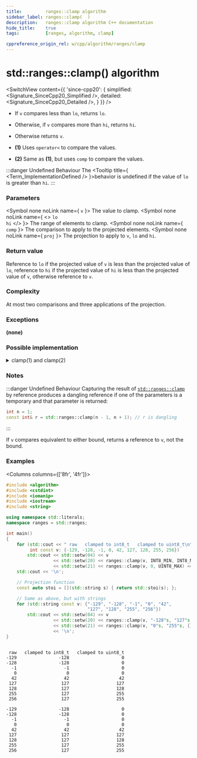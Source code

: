```yaml
---
title:         ranges::clamp algorithm
sidebar_label: ranges::clamp(  )
description:   ranges::clamp algorithm C++ documentation
hide_title:    true
tags:          [ranges, algorithm, clamp]

cppreference_origin_rel: w/cpp/algorithm/ranges/clamp
---
```



<!----------------- Codes ---------------------->


# std::ranges::clamp() algorithm

<SwitchView content={{
	'since-cpp20': {
		simplified:	<Signature_SinceCpp20_Simplified />,
		detailed:	<Signature_SinceCpp20_Detailed />,
	}
}} />

- If `v` compares less than `lo`, returns `lo`.  
- Otherwise, if `v` compares more than `hi`, returns `hi`.  
- Otherwise returns `v`.

- **(1)** Uses `operator<` to compare the values.

- **(2)** Same as **(1)**, but uses `comp` to compare the values.

:::danger Undefined Behaviour
The <Tooltip title={ <Term_ImplementationDefined /> }>behavior is undefined</Tooltip> if the value of <code>lo</code> is greater than <code>hi</code>.
:::

### Parameters

<SymbolTable>

  <Symbol none noLink name={ <code>v</code> }>
    The value to clamp.
  </Symbol>
  <Symbol none noLink name={ <> <code>lo</code> <br/> <code>hi</code> </> }>
    The range of elements to clamp.
  </Symbol>
  <Symbol none noLink name={ <code>comp</code> }>
    The comparison to apply to the projected elements.
  </Symbol>
  <Symbol none noLink name={ <code>proj</code> }>
    The projection to apply to <code>v</code>, <code>lo</code> and <code>hi</code>.
  </Symbol>

</SymbolTable>

### Return value

Reference to `lo` if the projected value of `v` is less than the projected value of `lo`,
reference to `hi` if the projected value of `hi` is less than the projected value of `v`, otherwise reference to `v`.

### Complexity

At most two comparisons and three applications of the projection.

### Exceptions

**(none)**

### Possible implementation

<details>
<summary>clamp(1) and clamp(2)</summary>

```cpp
struct clamp_fn
{
    template<class T, class Proj = std::identity,
             std::indirect_strict_weak_order<std::projected<const T*, Proj>>
                 Comp = ranges::less>
    constexpr const T& operator()(const T& v, const T& lo, const T& hi,
                                  Comp comp = {}, Proj proj = {}) const
    {
        auto&& pv = std::invoke(proj, v);

        return
            std::invoke(comp, std::forward<decltype(pv)>(pv), std::invoke(proj, lo))
            ? lo
            : std::invoke(comp, std::invoke(proj, hi), std::forward<decltype(pv)>(pv))
            ? hi
            : v;
    }
};

inline constexpr clamp_fn clamp;
```

</details>

### Notes

:::danger Undefined Behaviour
Capturing the result of [`std::ranges::clamp`](#) by reference produces a dangling reference if one of the parameters is a temporary and that parameter is returned:
```cpp
int n = 1;
const int& r = std::ranges::clamp(n - 1, n + 1); // r is dangling
```
:::

If `v` compares equivalent to either bound, returns a reference to `v`, not the bound.

### Examples

<Columns columns={['8fr', '4fr']}>
<div>

```cpp title='Main.cpp' showLineNumbers
#include <algorithm>
#include <cstdint>
#include <iomanip>
#include <iostream>
#include <string>

using namespace std::literals;
namespace ranges = std::ranges;

int main()
{
    for (std::cout << " raw   clamped to int8_t   clamped to uint8_t\n";
         int const v: {-129, -128, -1, 0, 42, 127, 128, 255, 256})
        std::cout << std::setw(04) << v
                  << std::setw(20) << ranges::clamp(v, INT8_MIN, INT8_MAX)
                  << std::setw(21) << ranges::clamp(v, 0, UINT8_MAX) << '\n';
    std::cout << '\n';

    // Projection function
    const auto stoi = [](std::string s) { return std::stoi(s); };

    // Same as above, but with strings
    for (std::string const v: {"-129", "-128", "-1", "0", "42",
                               "127", "128", "255", "256"})
        std::cout << std::setw(04) << v
                  << std::setw(20) << ranges::clamp(v, "-128"s, "127"s, {}, stoi)
                  << std::setw(21) << ranges::clamp(v, "0"s, "255"s, {}, stoi)
                  << '\n';
}
```

</div>
<div>

```plaintext title="Output"

 raw   clamped to int8_t   clamped to uint8_t
-129                -128                    0
-128                -128                    0
  -1                  -1                    0
   0                   0                    0
  42                  42                   42
 127                 127                  127
 128                 127                  128
 255                 127                  255
 256                 127                  255
 
-129                -128                    0
-128                -128                    0
  -1                  -1                    0
   0                   0                    0
  42                  42                   42
 127                 127                  127
 128                 127                  128
 255                 127                  255
 256                 127                  255
```

</div>
</Columns>
